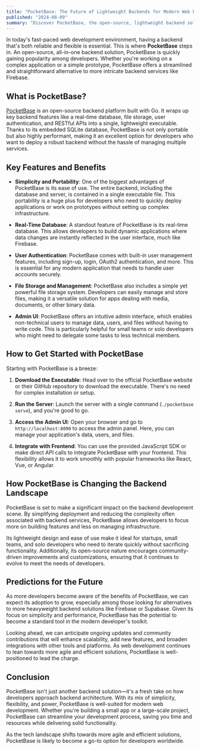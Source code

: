 ```yaml
---
title: "PocketBase: The Future of Lightweight Backends for Modern Web Development"
published: "2024-08-09"
summary: "Discover PocketBase, the open-source, lightweight backend solution transforming web development. Learn about its features, ease of use, and potential to revolutionize the backend niche"
---
```


In today's fast-paced web development environment, having a backend that's both reliable and flexible is essential. This is where **PocketBase** steps in. An open-source, all-in-one backend solution, PocketBase is quickly gaining popularity among developers. Whether you're working on a complex application or a simple prototype, PocketBase offers a streamlined and straightforward alternative to more intricate backend services like Firebase.

## What is PocketBase?

[PocketBase](https://pocketbase.io/) is an open-source backend platform built with Go. It wraps up key backend features like a real-time database, file storage, user authentication, and RESTful APIs into a single, lightweight executable. Thanks to its embedded SQLite database, PocketBase is not only portable but also highly performant, making it an excellent option for developers who want to deploy a robust backend without the hassle of managing multiple services.

## Key Features and Benefits

- **Simplicity and Portability**: One of the biggest advantages of PocketBase is its ease of use. The entire backend, including the database and server, is contained in a single executable file. This portability is a huge plus for developers who need to quickly deploy applications or work on prototypes without setting up complex infrastructure.

- **Real-Time Database**: A standout feature of PocketBase is its real-time database. This allows developers to build dynamic applications where data changes are instantly reflected in the user interface, much like Firebase.

- **User Authentication**: PocketBase comes with built-in user management features, including sign-up, login, OAuth2 authentication, and more. This is essential for any modern application that needs to handle user accounts securely.

- **File Storage and Management**: PocketBase also includes a simple yet powerful file storage system. Developers can easily manage and store files, making it a versatile solution for apps dealing with media, documents, or other binary data.

- **Admin UI**: PocketBase offers an intuitive admin interface, which enables non-technical users to manage data, users, and files without having to write code. This is particularly helpful for small teams or solo developers who might need to delegate some tasks to less technical members.

## How to Get Started with PocketBase

Starting with PocketBase is a breeze:

1. **Download the Executable**: Head over to the official PocketBase website or their GitHub repository to download the executable. There's no need for complex installation or setup.

2. **Run the Server**: Launch the server with a single command (`./pocketbase serve`), and you're good to go.

3. **Access the Admin UI**: Open your browser and go to `http://localhost:8090` to access the admin panel. Here, you can manage your application's data, users, and files.

4. **Integrate with Frontend**: You can use the provided JavaScript SDK or make direct API calls to integrate PocketBase with your frontend. This flexibility allows it to work smoothly with popular frameworks like React, Vue, or Angular.

## How PocketBase is Changing the Backend Landscape

PocketBase is set to make a significant impact on the backend development scene. By simplifying deployment and reducing the complexity often associated with backend services, PocketBase allows developers to focus more on building features and less on managing infrastructure.

Its lightweight design and ease of use make it ideal for startups, small teams, and solo developers who need to iterate quickly without sacrificing functionality. Additionally, its open-source nature encourages community-driven improvements and customizations, ensuring that it continues to evolve to meet the needs of developers.

## Predictions for the Future

As more developers become aware of the benefits of PocketBase, we can expect its adoption to grow, especially among those looking for alternatives to more heavyweight backend solutions like Firebase or Supabase. Given its focus on simplicity and performance, PocketBase has the potential to become a standard tool in the modern developer's toolkit.

Looking ahead, we can anticipate ongoing updates and community contributions that will enhance scalability, add new features, and broaden integrations with other tools and platforms. As web development continues to lean towards more agile and efficient solutions, PocketBase is well-positioned to lead the charge.

## Conclusion

PocketBase isn't just another backend solution—it's a fresh take on how developers approach backend architecture. With its mix of simplicity, flexibility, and power, PocketBase is well-suited for modern web development. Whether you're building a small app or a large-scale project, PocketBase can streamline your development process, saving you time and resources while delivering solid functionality.

As the tech landscape shifts towards more agile and efficient solutions, PocketBase is likely to become a go-to option for developers worldwide.
